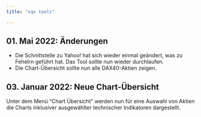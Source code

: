 ```yaml
---
title: "sqx tools"

---
```



## 01. Mai 2022: Änderungen

* Die Schnittstelle zu Yahoo! hat sich wieder einmal geändert, was zu Fehelrn geführt hat. Das Tool sollte nun wieder durchlaufen.
* Die Chart-Übersicht sollte nun alle DAX40-Aktien zeigen.


## 03. Januar 2022: Neue Chart-Übersicht  

Unter dem Menü "Chart Übersicht" werden nun für eine Auswahl von Aktien die Charts inklusiver ausgewählter technischer Indikatoren dargestellt. 
